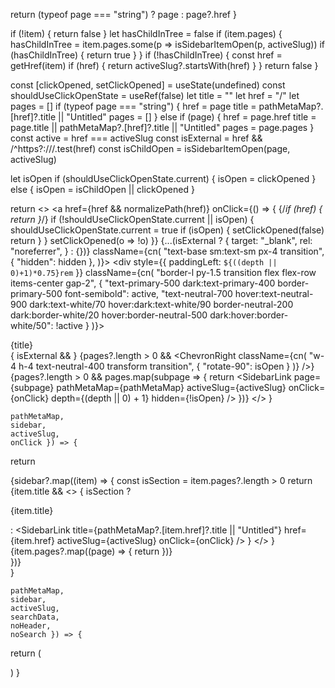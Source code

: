
  return (typeof page === "string") ? page : page?.href
}

  if (!item) {
    return false
  }
  let hasChildInTree = false
  if (item.pages) {
    hasChildInTree = item.pages.some(p => isSidebarItemOpen(p, activeSlug))
    if (hasChildInTree) {
      return true
    }
  }
  if (!hasChildInTree) {
    const href = getHref(item)
    if (href) {
      return activeSlug?.startsWith(href)
    }
  }
  return false
}

  const [clickOpened, setClickOpened] = useState(undefined)
  const shouldUseClickOpenState = useRef(false)
  let title = ""
  let href = "/"
  let pages = []
  if (typeof page === "string") {
    href = page
    title = pathMetaMap?.[href]?.title || "Untitled"
    pages = []
  } else if (page) {
    href = page.href
    title = page.title || pathMetaMap?.[href]?.title || "Untitled"
    pages = page.pages
  }
  const active = href === activeSlug
  const isExternal = href && /^https?:\/\//.test(href)
  const isChildOpen = isSidebarItemOpen(page, activeSlug)

  let isOpen
  if (shouldUseClickOpenState.current) {
    isOpen = clickOpened
  } else {
    isOpen = isChildOpen || clickOpened
  }

  return <>
      <a
        href={href && normalizePath(href)}
        onClick={() => {
          {/*if (href) {
            return
          }*/}
          if (!shouldUseClickOpenState.current || isOpen) {
            shouldUseClickOpenState.current = true
            if (isOpen) {
              setClickOpened(false)
              return
            }
          }
          setClickOpened(o => !o)
        }}
        {...(isExternal ? {
          target: "_blank",
          rel: "noreferrer",
        } : {})}
        className={cn(
            "text-base sm:text-sm px-4 transition",
            {
              "hidden": hidden
            },
          )}>
            <div
              style={{ paddingLeft: `${((depth || 0)+1)*0.75}rem` }}
              className={cn(
            "border-l py-1.5 transition flex flex-row items-center gap-2",
            {
              "text-primary-500 dark:text-primary-400 border-primary-500 font-semibold": active,
              "text-neutral-700 hover:text-neutral-900 dark:text-white/70 hover:dark:text-white/90 border-neutral-200 dark:border-white/20 hover:border-neutral-500 dark:hover:border-white/50": !active
            }
          )}>
            <div className="flex-grow">
              {title}
            </div>
            { isExternal && <External className="w-5 h-4 text-neutral-400"/>}
            {pages?.length > 0 && <ChevronRight className={cn(
                "w-4 h-4 text-neutral-400 transform transition",
                { "rotate-90": isOpen }
              )} />}
          </div>
        </a>
        {pages?.length > 0 && pages.map(subpage => {
          return <SidebarLink
                page={subpage}
                pathMetaMap={pathMetaMap}
                activeSlug={activeSlug}
                onClick={onClick}
                depth={(depth || 0) + 1}
                hidden={!isOpen}
              />
        })}
      </>
}

    pathMetaMap,
    sidebar,
    activeSlug,
    onClick }) => {
  return <div className="flex flex-col flex-grow gap-8">
      {sidebar?.map((item) => {
        const isSection = item.pages?.length > 0
        return <div className="flex flex-col">
            {item.title &&
              <>
                { isSection ?
                  <p className="text-base sm:text-sm font-semibold px-4 mb-2">
                    {item.title}
                  </p> : <SidebarLink
                    title={pathMetaMap?.[item.href]?.title || "Untitled"}
                    href={item.href}
                    activeSlug={activeSlug}
                    onClick={onClick}
                  />
                }
              </>
            }
            {item.pages?.map((page) => {
              return <SidebarLink
                  page={page}
                  pathMetaMap={pathMetaMap}
                  activeSlug={activeSlug}
                  onClick={onClick}
                />
            })}
          </div>
      })}
    </div>
}

    pathMetaMap,
    sidebar,
    activeSlug,
    searchData,
    noHeader,
    noSearch }) => {
  return (<div className="z-10 hidden md:block fixed inset-0 w-0 md:w-64 pt-24">
      <div className="absolute w-full">
        <div className="h-6 bg-gradient-to-b from-white to-white/0 dark:from-neutral-900 dark:to-neutral-900/0"/>
      </div>
      <div className="overflow-y-auto h-full pb-10 pt-[49px] hiddenScrollbar pl-4">
        <AppSidebarList
          sidebar={sidebar}
          activeSlug={activeSlug}
          pathMetaMap={pathMetaMap} />
      </div>
    </div>
  )
}


<AppSidebar
  sidebar={sampleConfig.sidebars.guides}
  activeSlug="/guides/quick-start/create-a-project" />
